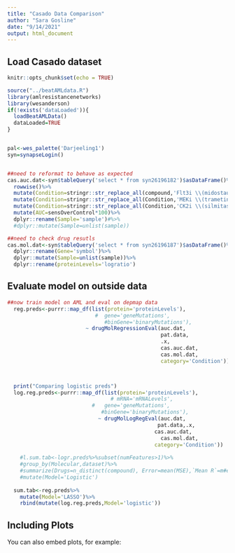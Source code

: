 ```yaml
---
title: "Casado Data Comparison"
author: "Sara Gosline"
date: "9/14/2021"
output: html_document
---
```



## Load Casado  dataset
```r

knitr::opts_chunk$set(echo = TRUE)

source("../beatAMLdata.R")
library(amlresistancenetworks)
library(wesanderson)
if(!exists('dataLoaded')){
  loadBeatAMLData()
  dataLoaded=TRUE
}


pal<-wes_palette('Darjeeling1')
syn=synapseLogin()


##need to reformat to behave as expected
cas.auc.dat<-syn$tableQuery('select * from syn26196182')$asDataFrame()%>%
  rowwise()%>%
  mutate(Condition=stringr::str_replace_all(compound,'Flt3i \\(midostaurin\\)','Midostaurin'))%>%
  mutate(Condition=stringr::str_replace_all(Condition,'MEKi \\(trametinib\\)','Trametinib (GSK1120212)'))%>%
  mutate(Condition=stringr::str_replace_all(Condition,'CK2i \\(silmitasertib\\)','Silimtasertib'))%>%
  mutate(AUC=sensOverControl*100)%>%
  dplyr::rename(Sample='sample')#%>%
  #dplyr::mutate(Sample=unlist(sample))

##need to check drug resutls
cas.mol.dat<-syn$tableQuery('select * from syn26196187')$asDataFrame()%>%
  dplyr::rename(Gene='symbol')%>%
  dplyr::mutate(Sample=unlist(sample))%>%
  dplyr::rename(proteinLevels='logratio')

```


## Evaluate model on outside data
```r
##now train model on AML and eval on depmap data
  reg.preds<-purrr::map_df(list(protein='proteinLevels'),
                            #  gene='geneMutations',
                               #binGene='binaryMutations'),
                         ~ drugMolRegressionEval(auc.dat,
                                                 pat.data,
                                                 .x,
                                                 cas.auc.dat,
                                                 cas.mol.dat,
                                                 category='Condition'))



  print("Comparing logistic preds")
  log.reg.preds<-purrr::map_df(list(protein='proteinLevels'),
                                 # mRNA='mRNALevels',
                           #   gene='geneMutations',
                              #binGene='binaryMutations'),
                             ~ drugMolLogRegEval(auc.dat,
                                                pat.data,.x,
                                               cas.auc.dat,
                                                 cas.mol.dat,
                                               category='Condition'))
  
    #l.sum.tab<-logr.preds%>%subset(numFeatures>1)%>%
    #group_by(Molecular,dataset)%>%
    #summarize(Drugs=n_distinct(compound), Error=mean(MSE),`Mean R`=m#ean(corVal,na.rm=T))%>%
    #mutate(Model='Logistic')
  
  sum.tab<-reg.preds%>%
    mutate(Model='LASSO')%>%
    rbind(mutate(log.reg.preds,Model='logistic'))
```

## Including Plots

You can also embed plots, for example:

```r
```
